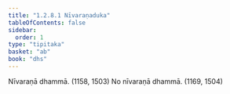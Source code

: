 ```yaml
---
title: "1.2.8.1 Nīvaraṇaduka"
tableOfContents: false
sidebar:
  order: 1
type: "tipitaka"
basket: "ab"
book: "dhs"
---
```



<DynamicBreadcrumb />

<Division number="66" book="dhs" bookNo="29" page="10">

<Paragraph number="162" book="dhs">
Nīvaraṇā dhammā. (<Emphasis>1158, 1503</Emphasis>)
</Paragraph>

<Paragraph number="163" book="dhs">
No nīvaraṇā dhammā. (<Emphasis>1169, 1504</Emphasis>)
</Paragraph>
</Division>